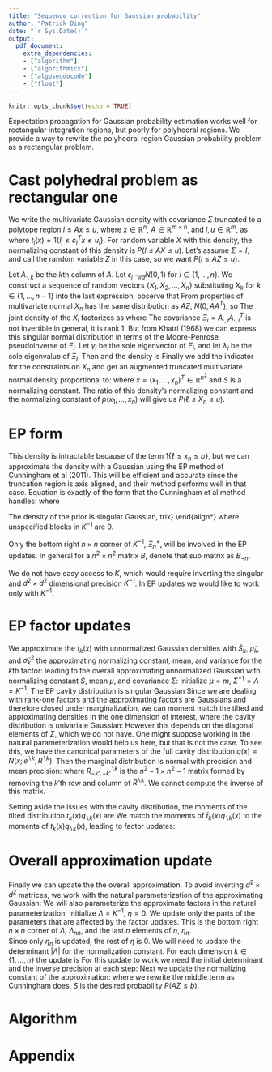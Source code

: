 ```yaml
---
title: "Sequence correction for Gaussian probability"
author: "Patrick Ding"
date: "`r Sys.Date()`"
output: 
  pdf_document:
    extra_dependencies: 
    - ["algorithm"]
    - ["algorithmicx"]
    - ["algpseudocode"]
    - ["float"]
---
```


```r
knitr::opts_chunk$set(echo = TRUE)
```


Expectation propagation for Gaussian probability estimation works well for rectangular integration regions, but poorly for polyhedral regions. We provide a
way to rewrite the polyhedral region Gaussian probability problem as a rectangular problem.

# Cast polyhedral problem as rectangular one

We write the multivariate Gaussian density with covariance $\Sigma$ truncated to
a polytope region $l \le Ax \le u$, where $x \in \mathbb{R}^n$, 
$A \in \mathbb{R}^{m \times n}$, and $l,u \in \mathbb{R}^m$, as
\begin{align*}
  p(x) &= N(x; 0, \Sigma) 1 \{l \le Cx \le u \}
  \\
  &= N(x; 0, \Sigma) \prod_{i=1}^m t_i(x) 
\end{align*}
where $t_i(x) = 1 \{l_i \le c_i^T x \le u_i \}$. 
For random variable $X$ with this density, the normalizing constant of this density is $P(l \le AX \le u)$. Let's assume $\Sigma = I$, and call the 
random variable $Z$ in this case, so we want $P(l \le AZ \le u)$. 

Let $A_{\cdot, k}$ be the $k$th column of $A$. Let $\epsilon_i \sim_{iid} N(0, 1)$ for $i \in \{1, \ldots, n\}$. We construct a sequence of random
vectors $\{X_1, X_2, \ldots, X_n\}$ 
\begin{align*}
  X_1 &= A_{\cdot, 1} \epsilon_1 
  \\
  X_2 &= X_1 + A_{\cdot, 2} \epsilon_2
  \\
  \vdots
  \\
  X_{n-1} &= X_{n-2} + A_{\cdot, n-1} \epsilon_{n-1}
  \\
  X_n &= X_{n-1} + A_{\cdot, n} \epsilon_n
\end{align*}
substituting $X_k$ for $k \in \{1, \ldots, n-1\}$ into the last expression, observe that
\begin{align*}
  X_n &= A_{\cdot, 1} \epsilon_1 + \cdots + A_{\cdot, n} \epsilon_n
  \\
  &= A \begin{pmatrix} \epsilon_1 \\ \vdots \\ \epsilon_n  \end{pmatrix}.
\end{align*}
From properties of multivariate normal $X_n$ has the same distribution as $AZ$,
$N(0, AA^T)$, so
\begin{align*}
  P(l \le X_n \le u) = P(l \le AZ \le u).
\end{align*}
The joint density of the $X_i$ factorizes as
\begin{align*}
  p(x_1, \ldots, x_n) &= p(x_n| x_{n-1})p(x_{n-1}|x_{n-2}) \cdots p(x_2|x_1)p(x_1)
\end{align*}
where
\begin{align*}
  p(x_i | x_{i-1}) &= N(x_i; x_{i-1}, A_{\cdot, i}A^T_{\cdot, i}) & i \in \{2, \ldots, n\}
  \\
  p(x_1) &= N(x_1; 0, A_{\cdot, 1}A^T_{\cdot, 1})
\end{align*}
The covariance $\Xi_i = A_{\cdot, i}A_{\cdot, i}^T$ is not invertible in general,
it is rank 1.
But from Khatri (1968) we can express this singular normal distribution in terms of the Moore-Penrose pseudoinverse of $\Xi_i$. 
Let $\gamma_i$ be the sole eigenvector of $\Xi_i$, and let $\lambda_i$ be the sole eigenvalue of $\Xi_i$.
Then 
\begin{align}
  \gamma_i &= \frac{A_{\cdot, i}}{||A_{\cdot, i}||}
  \\
  \lambda_i &= ||A_{\cdot, i}||^2
  \\
  \Xi^{+} &= \frac{1}{\lambda_i} \gamma_i \gamma_i^T
\end{align}
and the density is
\begin{align*}
  p(x_i | x_{i-1}) &= (2\pi)^{-r/2} |\lambda_i|^{-1/2} 
    \exp \left[ -\frac{\lambda_i}{2}(x_i - x_{i-1})^T\gamma_i \gamma_i^T(x_i - x_{i-1})\right]
  \\
  p(x_1) &= (2\pi)^{-r/2} |\lambda_1|^{-1/2} 
    \exp \left[ -\frac{\lambda_1}{2}x_1^T\gamma_1 \gamma_1^T x_1 \right]
\end{align*}
Finally we add the indicator for the constraints on $X_n$ and get an augmented truncated multivariate normal density proportional to:
\begin{align}\label{eq:augmented}
  p(x) &= \frac{1}{S} p(x_1, \ldots, x_n)1\{\ell \le x_n \le u \} \nonumber
  \\
  &= \frac{1}{S} p(x_1) \left[ \prod_{i=2}^n p(x_i|x_{i-1}) \right] 1\{\ell \le x_n \le u \} 
\end{align}
where $x = (x_1, \ldots, x_n)^T \in \mathbb{R}^{n^2}$ and $S$ is a normalizing constant.
The ratio of this density's normalizing constant and the normalizing constant of $p(x_1, \ldots, x_n)$ will give us $P(\ell \le X_n \le u)$. 

# EP form

This density is intractable because of the term $1\{\ell \le x_n \le b \}$, but we can approximate the density with a Gaussian using the EP method of Cunningham et al (2011). 
This will be efficient and accurate since the truncation region is axis aligned, and their method performs well in that case. 
Equation \ref{eq:augmented} is exactly of the form that the Cunningham et al
method handles:
\begin{align}
  p(x) &= p_0(x) \prod_{k=1}^n t_k(x) 
\end{align}
where
\begin{align}\label{eq:ep_form}
  p_0(x) &= p(x_1) \left[ \prod_{i=2}^n p(x_i|x_{i-1}) \right] & \text{prior}
  \\
  t_k(x) &= 1 \{\ell_k \le c_k^T x \le b_k \} = 1 \{\ell_k \le x_{n_k} \le b_k \} & \text{likelihood factor}
  \\
  c_k &= 
    \begin{pmatrix} 
      0_{1 \times n(n-1)} & 0_{1 \times k-1} & 1 & 0_{1 \times n-k}
    \end{pmatrix}^T
\end{align}

The density of the prior is singular Gaussian, 
\begin{align*}
  p_0(x) &= N(x; m, K)
  \\
  &= (2 \pi)^{-n/2} \left( \prod_{i=1}^n |\lambda_i|^{-1/2} \right) \exp(x^T K^{-1} x)
  \\
  m &= 0
  \\
  K^{-1} &= 
    \begin{pmatrix}
      \Xi^{+}_1 + \Xi^{+}_2 & \Xi^+_2\
      \\
      \Xi^{+}_2 & \Xi^{+}_2 + \Xi^{+}_3 & \Xi^{+}_3 
      \\
      & \Xi^{+}_3 & \Xi^{+}_3  + \Xi^{+}_4
      \\
      & & & \ddots
      \\
      & & & & \Xi^{+}_{n-1} + \Xi^{+}_n & \Xi^{+}_n 
      \\
      & & & & \Xi^{+}_n & \Xi^{+}_n
    \end{pmatrix}
\end{align*}
where unspecified blocks in $K^{-1}$ are 0.

Only the bottom right $n \times n$ corner of $K^{-1}$, $\Xi_n^+$, will be involved in the 
EP updates. In general for a $n^2 \times n^2$ matrix $B$, denote that sub matrix as $B_{-n}$. 

We do not have easy access to $K$, which would require inverting the singular and $d^2 \times d^2$ dimensional precision $K^{-1}$. In EP updates we would like to work only with $K^{-1}$. 

# EP factor updates

We approximate the $t_k(x)$ with unnormalized Gaussian densities with $\tilde{S}_k$, $\tilde{\mu}_k$, and $\tilde{\sigma}^2_k$ the approximating normalizing constant, mean, and variance for the $k$th factor:
<!--  -->
\begin{align*}
  \tilde{t}_k(x) = \tilde{S}_k N(c_k^T x; \tilde{\mu}_k, \tilde{\sigma}_k)
\end{align*}
<!--  -->
leading to the overall approximating unnormalized Gaussian with normalizing
constant $S$, mean $\mu$, and covariance $\Sigma$:
<!-- . -->
\begin{align*}
  q(x) = p_0(x) \prod_{k=1}^n \tilde{t}_k(x) = N(x; \mu, \Sigma)
\end{align*}
<!-- . -->
Initialize $\mu = m$, $\Sigma^{-1} = \Lambda = K^{-1}$.
The EP cavity distribution is singular Gaussian
<!-- . -->
\begin{align}\label{eq:cavity}
  q^{\backslash k}(x) &= Z^{\backslash k} N(x; u^{\backslash k}, V^{\backslash k})
  \\
  V^{\backslash k} &= \left(\Sigma^{-1} -
    \frac{1}{\tilde{\sigma}_k}c_k c_k^T\right)^{-1}
  \\
  u^{\backslash k} &= V^{\backslash k} \left( 
    \Sigma^{-1}\mu -  \frac{\tilde{\mu}_k}{\tilde{\sigma}_k^2} c_k \right)
\end{align}
<!-- . -->
Since we are dealing with rank-one factors and the approximating factors are Gaussians and therefore closed under marginalization, we can moment match the tilted and approximating densities in the one dimension of interest, where the cavity 
distribution is univariate Gaussian:
\begin{align}\label{eq:marginal_cavity}
  q_{\backslash k}(c_k^Tx) = q_{\backslash k}(x_{k'}) &= S^{\backslash k}N(x_{k_k}; 
                                          \mu_{\backslash k}, 
                                          \sigma_{\backslash k})
  \\
  \sigma_{\backslash k} &= \left(\frac{1}{\Sigma_{k'k'}} - \frac{1}{\tilde{\sigma}_k^2} \right)^{-1}
  \\
  \mu_{\backslash k} &= \sigma_{\backslash k} 
    \left( \frac{\mu_{k'}}{\Sigma_{k', k'}} -
    \frac{\tilde{\mu}_k}{\tilde{\sigma}_k^2}\right)
  \\
  k' &= n(n+1) + k
\end{align}
However this depends on the diagonal elements of $\Sigma$, which we do not have. 
One might suppose working in the natural parameterization would help us here, but that is not the case.
To see this, we have the canonical parameters of the full cavity distribution $q(x) = N(x; e^{\backslash k}, R^{\backslash k})$:
\begin{align*}
  R^{\backslash k} &= (V^{\backslash k})^{-1} = \Sigma^{-1} -
    \frac{1}{\tilde{\sigma}_k}c_k c_k^T
  \\
  e^{\backslash k} &= (V^{\backslash k})^{-1} u^{\backslash k} = 
    \Sigma^{-1}\mu -  \frac{\tilde{\mu}_k}{\tilde{\sigma}_k^2} c_k
\end{align*}
Then the marginal distribution is normal with precision and mean precision:
\begin{align*}
  \tau_{\backslash k} &= R^{\backslash k}_{k'k'} - 
    R^{\backslash k}_{k'\cdot} (R_{-k', -k'}^{\backslash k})^{-1} 
    R^{\backslash k}_{\cdot k'}
\end{align*}
where $R_{-k', -k'}^{\backslash k}$ is the $n^2-1 \times n^2-1$ matrix formed by removing the $k'$th row and column of $R^{\backslash k}$. We cannot compute the inverse of this matrix.

Setting aside the issues with the cavity distribution, the moments of the tilted distribution $t_k(x)q_{\backslash k}(x)$ are
\begin{align}\label{eq:moments_tilted}
  \hat{S}_k &= \frac{1}{2}\big(\Phi(\beta) - \Phi(\alpha))
  \\
  \hat{\mu}_k &= \mu_{\backslash k} + 
    \frac{1}{\hat{S}_k} \frac{\sigma_{\backslash k}}{\sqrt{2\pi}} 
    (\exp(-\alpha^2) - \exp(-\beta^2))
  \\
  \hat{\sigma}_k^2 &= \mu_{\backslash k}^2 + \sigma_{\backslash k} +
    \frac{1}{\hat{S}_k} \frac{\sigma_{\backslash k}}{\sqrt{2\pi}} 
    \left( -(b_k + \mu_{\backslash k})\exp(-\beta^2) \right) - \hat{\mu}_k^2
  \\
  \alpha &= \frac{\ell_k - \mu_{\backslash k}}{\sqrt{2 \sigma^2_{\backslash k}}}
  \\
  \beta &= \frac{u_k - \mu_{\backslash k}}{\sqrt{2 \sigma^2_{\backslash k}}}
\end{align}
We match the moments of $\tilde{t}_k(x)q_{\backslash k}(x)$ to the moments of
$t_k(x)q_{\backslash k}(x)$, leading to factor updates:
\begin{align}\label{eq:factor_update}
  \tilde{\sigma}_k^2 &= (\hat{\sigma_k}^{-2} - \sigma_{\backslash k}^{-2})^{-1}
  \\
  \tilde{\mu}_k &= 
    \tilde{\sigma}_k^2(\hat{\sigma}_k^{-2} \hat{\mu}_k - 
    \sigma_{\backslash k}^{-2} \mu_{\backslash k})
  \\
  \tilde{S}_k &= \hat{S}_k\sqrt{2\pi} 
    \sqrt{\sigma_{\backslash k}^2 + \tilde{\sigma}_k^2}
    \exp \left( \frac{1}{2} \frac{(\mu_{\backslash k} - \tilde{\mu}_k)^2}
                     {( \sigma_{\backslash k}^2 + \tilde{\sigma}_k^2 )}         
         \right)
\end{align}

# Overall approximation update

Finally we can update the the overall approximation. To avoid inverting $d^2 \times d^2$ matrices, we work with the natural parameterization of the approximating Gaussian:
\begin{align*}
  q(x) &= \exp\left( a + \eta^Tx - \frac{1}{2}x^T \Lambda x \right)
  \\
  \Lambda &= \Sigma^{-1}
  \\
  \eta &= \Lambda \mu
  \\
  a &= -\frac{1}{2}n\log (2\pi) - \log |\Lambda| + \eta^T\Lambda\eta
\end{align*}
We will also parameterize the approximate factors in the natural parameterization:
\begin{align*}
  \tilde{\tau}_k &= \frac{1}{\tilde{\sigma}^2_k}
  \\
  \tilde{\nu}_k &= \frac{\tilde{\mu}_k}{\tilde{\sigma}^2_k}
\end{align*}
Initialize $\Lambda = K^{-1}$, $\eta = 0$. We update only the parts of the parameters that are affected by the factor updates. This is the bottom right $n \times n$ corner of $\Lambda$, $\Lambda_{nn}$, and the last $n$ elements of $\eta$, $\eta_n$.  
\begin{align}
  \Lambda_{nn}^{new} &= \Lambda_{nn}^{old} + (\tilde{\tau}_k^{new} - \tilde{\tau}_k^{old}) c_k c_k^T  \nonumber
  \\
  \implies \Lambda_{nn_{kk}}^{new} &= \Lambda_{nn_{kk}}^{old} +             \tilde{\tau}_k^{new} - \tilde{\tau}_k^{old}
  \\
  \eta^{new} &= \eta^{old} + (\tilde{\nu}_k^{new} - \tilde{\nu}_k^{old}) c_k
\nonumber
  \\
  \implies \eta_{n_k}^{new} &= \eta^{old}_k + \tilde{\nu}_k^{new} - \tilde{\nu}_k^{old}
\end{align}
Since only $\eta_n$ is updated, the rest of $\eta$ is 0.
We will need to update the determinant $|\Lambda|$ for the normalization constant. For each dimension $k \in \{1, \ldots, n\}$ the update is
\begin{align}
  |\Lambda^{new}| = |\Lambda^{old}| \left(1 + (\tilde{\tau}_k^{new} - \tilde{\tau}_k^{old}) (\Lambda^{old})^{-1}_{k',k'} \right)
\end{align}
For this update to work we need the initial determinant and the inverse 
precision at each step:
\begin{align}
  |\Lambda^0| = |K^{-1}|
  \\
  (\Lambda^{old})^{-1}
\end{align}
Next we update the normalizing constant of the approximation:
\begin{align}
  \log S &= -\frac{1}{2} \sum_{k=1}^n \log |\lambda_k|  \nonumber
  \\
         & \quad  +\sum_{k=1}^n \log \tilde{S}_k - \frac{1}{2}\left(\frac{\tilde{\mu}_k^2}{\tilde{\sigma}_k^2} + \log \tilde{\sigma}_k^2 + \log(2\pi) \right) \nonumber
          \\
        & \quad  + \frac{1}{2}\left( \eta_n^T\Lambda_{nn}\eta_n - \log |\Lambda| \right) \nonumber
  \\
  &= -\frac{1}{2} \sum_{k=1}^n \log |\lambda_k| \nonumber
  \\
  & \quad + \sum_{k=1}^n \log \hat{S}_k + 
    \frac{1}{2} \log(\tilde{\tau}_k \sigma_{\backslash k}^2 + 1) +
    \frac{1}{2} \frac{
      \mu_{\backslash k}^2 \tilde{\tau}_k  - 
      2 \mu_{\backslash k} \tilde{\nu}_k - 
      \tilde{\nu}_k^2\sigma_{\backslash k}^2
      }{
      1 + \tilde{\tau}_k \sigma_{\backslash k}^2  
      } \nonumber
  \\
  &\quad  + \frac{1}{2}\left( \eta_n^T\Lambda_{nn}\eta_n - \log |\Lambda| \right)
\end{align}
where we rewrite the middle term as Cunningham does. 
$S$ is the desired probability $P(AZ \le b)$.

# Algorithm

\begin{algorithm}[H]
  \caption{Sequence corrected EP for Gaussian probability}
  \label{algo}
  \begin{algorithmic}
    \State Set $\tilde{\sigma}_k = 0$
    \While{not converged}
      \For{$k = 1:n$}
        \State Form cavity distribution 
          $ 
            q^{\backslash k}(x) = 
              Z^{\backslash k} N(x; u^{\backslash k}, V^{\backslash k}) 
          $
        \State Compute moments of tilted distribution $t_k(x)q_{\backslash k}(x)$
        \State Update parameters of $\tilde{t}_k(x)$
      \EndFor
      \State Update overall approximation $\mu$, $\Sigma$
    \EndWhile
    \State Calculate $S$\\
    \Return $S$
  \end{algorithmic}
\end{algorithm}

# Appendix {#Appendix}


